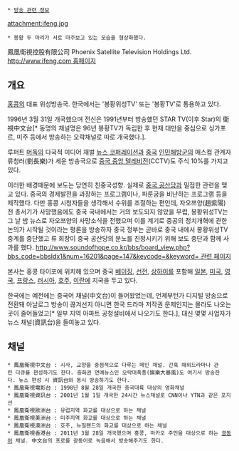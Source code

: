  * [[방송 관련 정보]]

attachment:ifeng.jpg
 * 봉황 두 마리가 서로 마주보고 있는 모습을 형상화했다.

鳳凰衛視控股有限公司
Phoenix Satellite Television Holdings Ltd.
[[http://www.ifeng.com 홈페이지]]

== 개요 ==
[[홍콩]]의 대표 위성방송국. 한국에서는 '봉황위성TV' 또는 '봉황TV'로 통용하고 있다. 

1996년 3월 31일 개국했으며 전신은 1991년부터 방송했던 STAR TV(이후 Star)의 衛視中文台[* 동명의 채널명은 96년 봉황TV가 독립한 후 현재 대만을 중심으로 싱가포르, 미주 등에서 방송하는 오락채널로 따로 개국했다.].

루퍼트 [[머독]]의 다국적 미디어 재벌 [[뉴스 코퍼레이션]]과 [[중국]] [[인민해방군]]의 매스컴 관계자 류청러(劉長樂)가 세운 방송국으로 [[중국 중앙 텔레비전]](CCTV)도 주식 10%를 가지고 있다.

이러한 배경때문에 보도는 당연히 친중국성향. 실제로 [[중국 공산당]]과 밀접한 관련을 맺고 있다. 중국의 경제발전을 과장하는 프로그램이나, 파룬궁을 비난하는 프로그램 등을 제작했다. 다만 홍콩 시청자들을 생각해서 수위를 조절하는 편인데, 자오쯔양(趙紫陽) 전 총서기가 사망했음에도 중국 국내에서는 거의 보도되지 않았을 무렵, 봉황위성TV는 그 날 밤 뉴스로 자오쯔양의 사망소식을 전했으며 이를 계기로 중공의 정치개혁에 관한 논의가 시작될 것이라는 평론을 방송하자 중국 정부는 곧바로 중국 내에서 봉황위성TV 중계를 중단했고 류 회장이 중국 공산당의 분노를 진정시키기 위해 보도 중단과 함께 사과를 했다. 
[[http://www.soundofhope.co.kr/bbs/board_view.php?bbs_code=bbsIdx1&num=16201&page=147&keycode=&keyword= 관련 페이지]]

본사는 홍콩 타이포에 위치해 있으며 중국 [[베이징]], [[선전]], [[상하이]]를 포함해 [[일본]], [[미국]], [[영국]], [[프랑스]], [[러시아]], [[호주]], [[이란]]에 지국을 두고 있다.

한국에는 예전에는 중국어 채널(中文台)이 들어왔었는데, 언제부턴가 디지털 방송으로 전환돼 아날로그 방송이 끊겨선지 아니면 한국 드라마 저작권 문제인지는 몰라도 나오는 곳이 줄어들었고[* 일부 지역 아파트 공청설비에서 나오기도 한다.], 대신 몇몇 사업자가 뉴스 채널(資訊台)을 들여놓고 있다.
== 채널 ==
 * 鳳凰衛視中文台 : 시사, 교양을 중점적으로 다루는 메인 채널. 간혹 해외드라마나 관련 다큐를 편성하기도 한다. 중화권 연예뉴스인 오락대폭풍(娛樂大暴風)도 여기서 방송한다. 뉴스 편성 시 資訊台와 동시 방송하기도 한다.
 * 鳳凰衛視電影台 : 1998년 8월 28일 개국한 중국대륙 대상의 영화채널
 * 鳳凰衛視資訊台 : 2001년 1월 1일 개국한 24시간 뉴스채널로 CNN이나 YTN과 같은 포지션
 * 鳳凰衛視歐洲台 : 유럽지역 화교를 대상으로 하는 채널
 * 鳳凰衛視美洲台 : 미주지역 화교를 대상으로 하는 채널
 * 鳳凰衛視澳洲台 : 호주, 뉴질랜드의 화교를 대상으로 하는 채널
 * 鳳凰衛視香港台 : 2011년 3월 28일 개국했으며 홍콩, 마카오 주민을 대상으로 하는 [[광동어]] 채널. 中文台의 프로를 광동어로 녹음해서 방송해주기도 한다.
